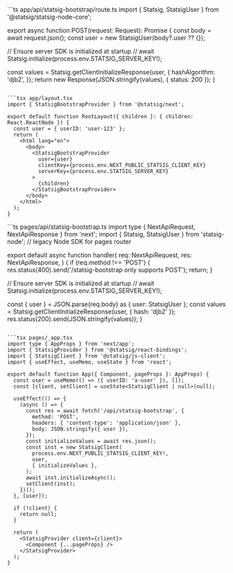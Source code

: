 <Tabs>
<Tab title="App Router">
```ts app/api/statsig-bootstrap/route.ts
import { Statsig, StatsigUser } from '@statsig/statsig-node-core';

export async function POST(request: Request): Promise<Response> {
  const body = await request.json();
  const user = new StatsigUser(body?.user ?? {});

  // Ensure server SDK is initialized at startup
  // await Statsig.initialize(process.env.STATSIG_SERVER_KEY!);

  const values = Statsig.getClientInitializeResponse(user, {
    hashAlgorithm: 'djb2',
  });
  return new Response(JSON.stringify(values), { status: 200 });
}
```

```tsx app/layout.tsx
import { StatsigBootstrapProvider } from '@statsig/next';

export default function RootLayout({ children }: { children: React.ReactNode }) {
  const user = { userID: 'user-123' };
  return (
    <html lang="en">
      <body>
        <StatsigBootstrapProvider
          user={user}
          clientKey={process.env.NEXT_PUBLIC_STATSIG_CLIENT_KEY}
          serverKey={process.env.STATSIG_SERVER_KEY}
        >
          {children}
        </StatsigBootstrapProvider>
      </body>
    </html>
  );
}
```
</Tab>

<Tab title="Page Router">
```ts pages/api/statsig-bootstrap.ts
import type { NextApiRequest, NextApiResponse } from 'next';
import { Statsig, StatsigUser } from 'statsig-node'; // legacy Node SDK for pages router

export default async function handler(
  req: NextApiRequest,
  res: NextApiResponse<string>,
) {
  if (req.method !== 'POST') {
    res.status(400).send('/statsig-bootstrap only supports POST');
    return;
  }

  // Ensure server SDK is initialized at startup
  // await Statsig.initialize(process.env.STATSIG_SERVER_KEY!);

  const { user } = JSON.parse(req.body) as { user: StatsigUser };
  const values = Statsig.getClientInitializeResponse(user, { hash: 'djb2' });
  res.status(200).send(JSON.stringify(values));
}
```

```tsx pages/_app.tsx
import type { AppProps } from 'next/app';
import { StatsigProvider } from '@statsig/react-bindings';
import { StatsigClient } from '@statsig/js-client';
import { useEffect, useMemo, useState } from 'react';

export default function App({ Component, pageProps }: AppProps) {
  const user = useMemo(() => ({ userID: 'a-user' }), []);
  const [client, setClient] = useState<StatsigClient | null>(null);

  useEffect(() => {
    (async () => {
      const res = await fetch('/api/statsig-bootstrap', {
        method: 'POST',
        headers: { 'content-type': 'application/json' },
        body: JSON.stringify({ user }),
      });
      const initializeValues = await res.json();
      const inst = new StatsigClient(
        process.env.NEXT_PUBLIC_STATSIG_CLIENT_KEY!,
        user,
        { initializeValues },
      );
      await inst.initializeAsync();
      setClient(inst);
    })();
  }, [user]);

  if (!client) {
    return null;
  }

  return (
    <StatsigProvider client={client}>
      <Component {...pageProps} />
    </StatsigProvider>
  );
}
```
</Tab>
</Tabs>


